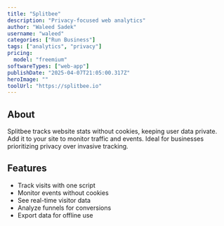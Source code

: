 ---
title: "Splitbee"
description: "Privacy-focused web analytics"
author: "Waleed Sadek"
username: "waleed"
categories: ["Run Business"]
tags: ["analytics", "privacy"]
pricing:
  model: "freemium"
softwareTypes: ["web-app"]
publishDate: "2025-04-07T21:05:00.317Z"
heroImage: ""
toolUrl: "https://splitbee.io"
---
## About
Splitbee tracks website stats without cookies, keeping user data private. Add it to your site to monitor traffic and events. Ideal for businesses prioritizing privacy over invasive tracking.

## Features
- Track visits with one script
- Monitor events without cookies
- See real-time visitor data
- Analyze funnels for conversions
- Export data for offline use